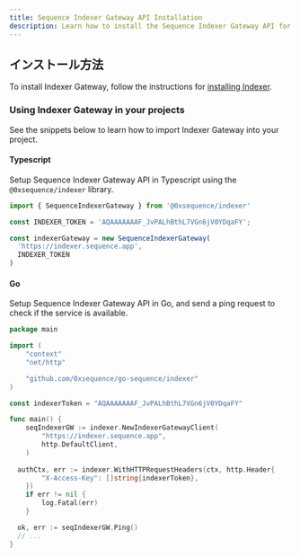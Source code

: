 ```yaml
---
title: Sequence Indexer Gateway API Installation
description: Learn how to install the Sequence Indexer Gateway API for querying blockchain token and NFT data across all networks. Get your API access key from Sequence Builder. Integration is simple with HTTP RPC endpoints for Webapps, Games, and backends.
---
```


## インストール方法
To install Indexer Gateway, follow the instructions for [installing Indexer](/api-references/indexer/installation).

### Using Indexer Gateway in your projects
See the snippets below to learn how to import Indexer Gateway into your
project.

#### Typescript
Setup Sequence Indexer Gateway API in Typescript using the
`@0xsequence/indexer` library.

```ts [Typescript]
import { SequenceIndexerGateway } from '@0xsequence/indexer'

const INDEXER_TOKEN = 'AQAAAAAAAF_JvPALhBthL7VGn6jV0YDqaFY';

const indexerGateway = new SequenceIndexerGateway(
  'https://indexer.sequence.app',
  INDEXER_TOKEN
)
```

#### Go
Setup Sequence Indexer Gateway API in Go, and send a ping request to check if
the service is available.

```go [Go]
package main

import (
	"context"
	"net/http"

	"github.com/0xsequence/go-sequence/indexer"
)

const indexerToken = "AQAAAAAAAF_JvPALhBthL7VGn6jV0YDqaFY"

func main() {
	seqIndexerGW := indexer.NewIndexerGatewayClient(
		"https://indexer.sequence.app",
		http.DefaultClient,
	)
	
  authCtx, err := indexer.WithHTTPRequestHeaders(ctx, http.Header{
		"X-Access-Key": []string{indexerToken},
	})
	if err != nil {
		log.Fatal(err)
	}

  ok, err := seqIndexerGW.Ping()
  // ...
}
```